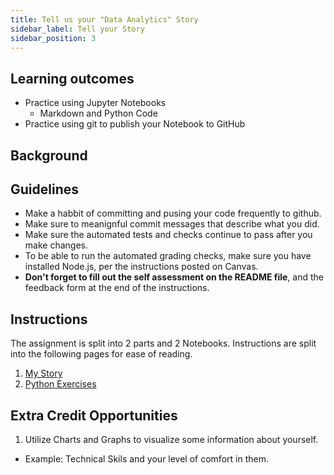 ```yaml
---
title: Tell us your "Data Analytics" Story
sidebar_label: Tell your Story
sidebar_position: 3
---
```


## Learning outcomes
- Practice using Jupyter Notebooks
  - Markdown and Python Code
- Practice using git to publish your Notebook to GitHub

## Background

## Guidelines
* Make a habbit of committing and pusing your code frequently to github.
* Make sure to meanignful commit messages that describe what you did.
* Make sure the automated tests and checks continue to pass after you make changes.
* To be able to run the automated grading checks, make sure you have installed Node.js, per the instructions posted on Canvas.
* **Don't forget to fill out the self assessment on the README file**, and the feedback form at the end of the instructions.

## Instructions
The assignment is split into 2 parts and 2 Notebooks. Instructions are split into the following pages for ease of reading.
1. [My Story](my-story.mdx)
2. [Python Exercises](python-exercises.mdx)


## Extra Credit Opportunities
1. Utilize Charts and Graphs to visualize some information about yourself.
  - Example: Technical Skils and your level of comfort in them.
